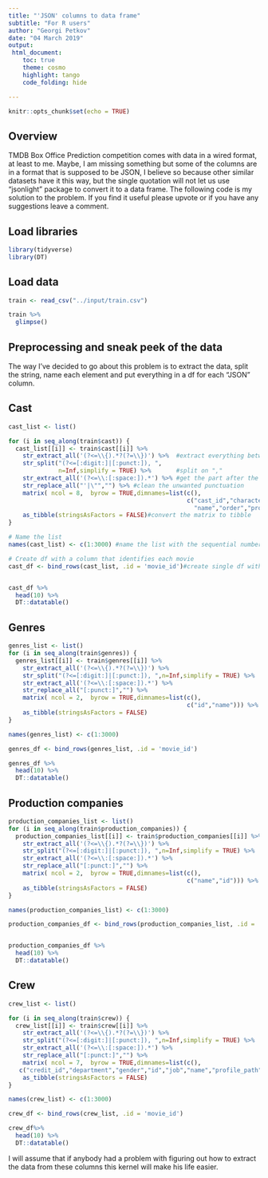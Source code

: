 ---
title: "'JSON' columns to data frame"
subtitle: "For R users"
author: "Georgi Petkov"
date: "04 March 2019"
output:
 html_document:
    toc: true
    theme: cosmo
    highlight: tango
    code_folding: hide

---

```{r setup, include=FALSE}
knitr::opts_chunk$set(echo = TRUE)
```

## Overview

TMDB Box Office Prediction competition comes with data in a wired format, at least to me.
Maybe, I am missing something but some of the columns are in a format that is supposed to be JSON,
I believe so because other similar datasets have it this way, but the single quotation will not let us use
"jsonlight" package to convert it to a data frame. The following code is my solution to the problem.
If you find it useful please upvote or if you have any suggestions leave a comment.

## Load libraries
```{r,echo=TRUE,message=FALSE,warning=FALSE}
library(tidyverse)
library(DT)
```

## Load data
```{r, echo=FALSE,message=FALSE}
train <- read_csv("../input/train.csv")

train %>%
  glimpse()
```

## Preprocessing and sneak peek of the data
The way I've decided to go about this problem is to extract the data, split the string, name each element and put everything in a df
for each "JSON" column.

## Cast

```{r,echo=FALSE,message=FALSE,warning=FALSE}
cast_list <- list()

for (i in seq_along(train$cast)) {
  cast_list[[i]] <- train$cast[[i]] %>%
    str_extract_all('(?<=\\{).*?(?=\\})') %>%  #extract everything between {}
    str_split("(?<=[:digit:]|[:punct:]), ",
              n=Inf,simplify = TRUE) %>%       #split on ","
    str_extract_all('(?<=\\:[:space:]).*') %>% #get the part after the semicolon
    str_replace_all("'|\"","") %>% #clean the unwanted punctuation
    matrix( ncol = 8,  byrow = TRUE,dimnames=list(c(),
                                                  c("cast_id","character","credit_id","gender","id",
                                                    "name","order","profile_path"))) %>% #convert to matrix
    as_tibble(stringsAsFactors = FALSE)#convert the matrix to tibble
}

# Name the list
names(cast_list) <- c(1:3000) #name the list with the sequential number of the list element

# Create df with a column that identifies each movie
cast_df <- bind_rows(cast_list, .id = 'movie_id')#create single df with a column that identifies the movies


cast_df %>% 
  head(10) %>% 
  DT::datatable()

```

## Genres

```{r,echo=FALSE,message=FALSE,warning=FALSE}
genres_list <- list()
for (i in seq_along(train$genres)) {
  genres_list[[i]] <- train$genres[[i]] %>%
    str_extract_all('(?<=\\{).*?(?=\\})') %>% 
    str_split("(?<=[:digit:]|[:punct:]), ",n=Inf,simplify = TRUE) %>% 
    str_extract_all('(?<=\\:[:space:]).*') %>% 
    str_replace_all("[:punct:]","") %>% 
    matrix( ncol = 2,  byrow = TRUE,dimnames=list(c(),
                                                  c("id","name"))) %>% 
    as_tibble(stringsAsFactors = FALSE)
}

names(genres_list) <- c(1:3000)

genres_df <- bind_rows(genres_list, .id = 'movie_id')

genres_df %>% 
  head(10) %>% 
  DT::datatable()
```

## Production companies

```{r,echo=FALSE,message=FALSE,warning=FALSE}
production_companies_list <- list()
for (i in seq_along(train$production_companies)) {
  production_companies_list[[i]] <- train$production_companies[[i]] %>%
    str_extract_all('(?<=\\{).*?(?=\\})') %>% 
    str_split("(?<=[:digit:]|[:punct:]), ",n=Inf,simplify = TRUE) %>% 
    str_extract_all('(?<=\\:[:space:]).*') %>% 
    str_replace_all("[:punct:]","") %>% 
    matrix( ncol = 2,  byrow = TRUE,dimnames=list(c(),
                                                  c("name","id"))) %>% 
    as_tibble(stringsAsFactors = FALSE)
}

names(production_companies_list) <- c(1:3000)

production_companies_df <- bind_rows(production_companies_list, .id = 'movie_id')


production_companies_df %>% 
  head(10) %>% 
  DT::datatable()
```


## Crew
```{r,echo=FALSE,message=FALSE,warning=FALSE}

crew_list <- list()

for (i in seq_along(train$crew)) {
  crew_list[[i]] <- train$crew[[i]] %>%
    str_extract_all('(?<=\\{).*?(?=\\})') %>% 
    str_split("(?<=[:digit:]|[:punct:]), ",n=Inf,simplify = TRUE) %>% 
    str_extract_all('(?<=\\:[:space:]).*') %>% 
    str_replace_all("[:punct:]","") %>% 
    matrix( ncol = 7,  byrow = TRUE,dimnames=list(c(),
   c("credit_id","department","gender","id","job","name","profile_path"))) %>% 
    as_tibble(stringsAsFactors = FALSE)
}

names(crew_list) <- c(1:3000)

crew_df <- bind_rows(crew_list, .id = 'movie_id')

crew_df%>% 
  head(10) %>% 
  DT::datatable()
```

I will assume that if anybody had a problem with figuring out how to extract the data from these columns this kernel will make his life easier.

